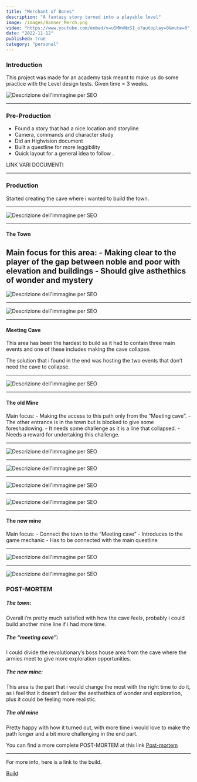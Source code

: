 ```yaml
---
title: "Merchant of Bones"
description: "A fantasy story turned into a playable level"
image: /images/Banner_Merch.png
video: "https://www.youtube.com/embed/v=u5MWvNxSI_o?autoplay=0&mute=0"
date: "2022-11-12"
published: true
category: "personal"
---
```


### Introduction

This project was made for an academy task meant to make us do some practice with the Level design tests. 
Given time = 3 weeks.

![Descrizione dell'immagine per SEO](/images/test_level_design.png "Test")

---

### Pre-Production

- Found a story that had a nice location and storyline
- Camera, commands and character study
- Did an Highvision document
- Built a questline for more leggibility
- Quick layout for a general idea to follow .

LINK VARI DOCUMENTI

---

### Production

Started creating the cave where i wanted to build the town. 

---

![Descrizione dell'immagine per SEO](/images/Prima_Dopo_town.png "Before and after")

---

#### The Town

Main focus for this area: 
    - Making clear to the player of the gap between noble and poor with elevation and buildings 
    - Should give asthethics of wonder and mystery
---

![Descrizione dell'immagine per SEO](/images/Divario_Town.png "Noble and poor")

---

![Descrizione dell'immagine per SEO](/images/Wonder_town.png "Wonder")

---

#### Meeting Cave

This area has been the hardest to build as it had to contain three main events and one of these includes 
making the cave collapse. 

The solution that i found in the end was hosting the two events that don’t need the cave 
to collapse. 

---

![Descrizione dell'immagine per SEO](/images/Cave_meeting.gif "Cave entrance")

---

#### The old Mine

Main focus: 
    - Making the access to this path only from the “Meeting cave”.
    - The other entrance is in the town but is blocked to give some foreshadowing.
    - It needs some challenge as it is a line that collapsed.
    - Needs a reward for undertaking this challenge.

---

![Descrizione dell'immagine per SEO](/images/Old_Mine_entrance.png "Old mine entrance")

---

![Descrizione dell'immagine per SEO](/images/Old_Mine_EntranceTown.png "Old mine entrance in town")

--- 

![Descrizione dell'immagine per SEO](/images/Parkour.gif "Parkour")

---

![Descrizione dell'immagine per SEO](/images/Piccone.png "Reward")

--- 

#### The new mine 

Main focus: 
    - Connect the town to the “Meeting cave”
    - Introduces to the game mechanic
    - Has to be connected with the main questline

---

![Descrizione dell'immagine per SEO](/images/Mechanic.gif "Game mechanic")

---

![Descrizione dell'immagine per SEO](/images/Letter.gif "Connection to storyline")

### POST-MORTEM

##### The town: 
Overall i’m pretty much satisfied with how the cave feels, probably i could build another mine line 
if i had more time. 
 
##### The “meeting cave”:
I could divide the revolutionary’s boss house area from the cave where the armies meet
to give more exploration opportunities.

##### The new mine:
This area is the part that i would change the most with the right time to do it, as i feel that it 
doesn’t deliver the aesthethics of wonder and exploration, plus it could be feeling more realistic. 

##### The old mine
Pretty happy with how it turned out, with more time i would love to make the path longer 
and a bit more challenging in the end part.

You can find a more complete POST-MORTEM at this link [Post-mortem](https://docs.google.com/document/d/1y7iQ7dLOUfkxIBeQ9ojqiEwpNRCMoy1Q/edit?usp=drive_link)

---

For more info, here is a link to the build.

[Build](https://drive.google.com/file/d/1Tcpdw3-0fJKHPWC-G8blhK1WwcyO20FC/view?usp=drive_link)
